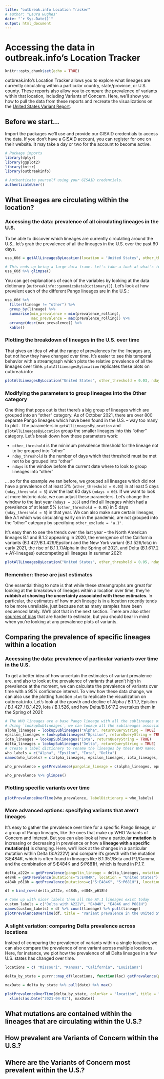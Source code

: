 ```yaml
---
title: "outbreak.info Location Tracker"
# author: "Laura Hughes"
date: "`r Sys.Date()`"
output: html_document
---
```

# Accessing the data in outbreak.info's Location Tracker
```r
knitr::opts_chunk$set(echo = TRUE)
```
outbreak.info's Location Tracker allows you to explore what lineages are
currently circulating within a particular country, state/province, or U.S. county.
These reports also allow you to compare the prevalence of variants within that
location, including Variants of Concern. Here, we'll show you how to pull the
data from these reports and recreate the
visualizations on the [United States Variant Report](https://outbreak.info/location-reports?loc=USA).

## Before we start...
Import the packages we'll use and provide our GISAID credentials to access the data.
If you don't have a GISAID account, you can [register](https://www.gisaid.org/registration/register/)
for one on their website. It may take a day or two for the account to become active.
```r
# Package imports
library(dplyr)
library(ggplot2)
library(knitr)
library(outbreakinfo)
```

```r
# Authenticate yourself using your GISAID credentials.
authenticateUser()
```


## What lineages are circulating within the location?
### Accessing the data: prevalence of all circulating lineages in the U.S.
To be able to discover which lineages are currently circulating around the U.S.,
let's grab the prevalence of all the lineages in the U.S. over the past 60 days.
```r
usa_60d = getAllLineagesByLocation(location = "United States", other_threshold = 0.03, nday_threshold = 5, ndays = 60)
```

``` r
# This ends up being a large data frame. Let's take a look at what's inside:
usa_60d %>% glimpse()
```

You can get explanations of each of the variables by looking at the data dictionary (`outbreakinfo::genomicsDataDictionary()`). Let's look at how prevalent each of the different Pango lineages are in the U.S.:
``` r

usa_60d %>%
  filter(lineage != "other") %>%
  group_by(lineage) %>%
  summarise(min_prevalence = min(prevalence_rolling),
            max_prevalence = max(prevalence_rolling)) %>%
  arrange(desc(max_prevalence)) %>%
  kable()
```

### Plotting the breakdown of lineages in the U.S. over time
That gives an idea of what the range of prevalences for the lineages are, but not how they have changed over time. It's easier to see this temporal behavior with a streamgraph
which plots the relative prevalence of all the lineages over time. `plotAllLineagesByLocation` replicates these plots on outbreak.info:
```r
plotAllLineagesByLocation("United States", other_threshold = 0.03, nday_threshold = 5, ndays = 60)
```


### Modifying the parameters to group lineages into the Other category
One thing that pops out is that there's a big group of lineages which are grouped into an "other"
category. As of October 2021, there are over 800 separate Pango lineages which have been found in the U.S. --
way too many to plot . The parameters in `getAllLineagesByLocation` and `plotAllLineagesByLocation` group
the smaller lineages into this "other" category. Let's break down how these parameters work:

- `other_threshold` is the minimum prevalence threshold for the lineage not to be grouped into "other"
- `nday_threshold` is the number of days which that threshold must be met not to be grouped into "other"
- `ndays` is the window before the current date where to look to group lineages into "other"

... so for the example we ran before, we grouped all lineages which did not have a prevalence of at least 3%
(`other_threshold = 0.03`) in at least 5 days (`nday_threshold = 5`) over the last 60 days (`ndays = 60`). If we want to look at more historic data, we can adjust these parameters. Let's change the window to the last year (`ndays = 365`) and find all lineages which had a prevalence of at least 5% (`other_threshold = 0.05`) in 5 days (`nday_threshold = 5`) in that year. We can also make sure certain lineages, like A.1 which was circulating early on in the pandemic, are not grouped into the "other" category by specifying `other_exclude = "a.1"`.

It's easy then to see the trends over the last year -- the North American lineages B.1 and B.1.2 appearing in 2020, the emergence of the California variants (B.1.427/B.1.429/Epsilon) and the New York variant (B.1.526/Iota) in early 2021, the rise of B.1.1.7/Alpha in the Spring of 2021, and Delta (B.1.617.2 + AY-lineages) outcompeting all lineages in summer 2021:
```r
plotAllLineagesByLocation("United States", other_threshold = 0.05, nday_threshold = 5, ndays = 365, other_exclude = "a.1")
```

###  Remember: these are just estimates
One essential thing to note is that while these streamgraphs are great for looking at the breakdown
of lineages within a location over time, they're **rubbish at showing the uncertainty associated with these
estimates**. In particular, the estimates of how much lineage is in a location recently tends to be more
unreliable, just because not as many samples have been sequenced lately. We'll plot that in the next section.
There are also other [sources of bias](https://outbreak.info/situation-reports/caveats) that are harder to estimate, but you should bear in mind when you're looking at any prevalence plots of variants.

## Comparing the prevalence of specific lineages within a location
### Accessing the data: prevalence of particular variants over time in the U.S.
To get a better idea of how uncertain the estimates of variant prevalence are, and also to look at the prevalence of variants that aren't high in prevalence at the moment, we can calculate the prevalence of variants over time with a 95% confidence interval. To view how these data change, we can also use the plotting function `plot` to replicate the visualization on outbreak.info. Let's look at the growth and decline of Alpha / B.1.1.7, Episilon / B.1.427 / B.1.429, Iota / B.1.526, and how Delta/B.1.617.2 overtakes them in the Spring of 2021:
```r
# The WHO lineages are a base Pango lineage with all the sublineages of the main lineage.
# Using `lookupSublineages`, we can lookup all the sublineages associated with the WHO designated sequence, according to the most recent classifications from the Pango team.
alpha_lineages = lookupSublineages("Alpha", returnQueryString = TRUE)
epsilon_lineages = lookupSublineages("Epsilon", returnQueryString = TRUE)
iota_lineages = lookupSublineages("Iota", returnQueryString = TRUE)
delta_lineages = lookupSublineages("Delta", returnQueryString = TRUE)
# create a label dictionary to rename the lineages by their WHO name:
who_labels = c("Alpha", "Epsilon", "Iota", "Delta")
names(who_labels) = c(alpha_lineages, epsilon_lineages, iota_lineages, delta_lineages)

who_prevalence = getPrevalence(pangolin_lineage = c(alpha_lineages, epsilon_lineages, iota_lineages, delta_lineages), location = "United States")

who_prevalence %>% glimpse()
```

### Plotting specific variants over time
```r
plotPrevalenceOverTime(who_prevalence, labelDictionary = who_labels)
```

### More advanced options: specifying variants that aren't lineages
It's easy to gather the prevalence over time for a specific Pango lineage, or a group of Pango lineages, like the ones that make up WHO Variants of Concern and Interest. But you can also look at how a particular **mutation** is increasing or decreasing in prevalence or how a **lineage with a specific mutation(s)** is changing. Here, we'll look at the changes in a particular mutation within Delta (S:A222V) and compare it's growth with the mutation S:E484K, which is often found in lineages like B.1.351/Beta and P.1/Gamma, and the combination of S:E484K and S:P681H, which is found in P.1.7.
```r
delta_a222v = getPrevalence(pangolin_lineage = delta_lineages, mutations="S:A222V", location = "United States")
e484k = getPrevalence(mutations="S:E484K", location = "United States")
e484k_p618h = getPrevalence(mutations=c("S:E484K", "S:P681H"), location = "United States")

df = bind_rows(delta_a222v, e484k, e484k_p618h)

# Come up with nicer labels than all the AY.1 lineages exist today
custom_labels = c("Delta with A222V", "E484K", "E484K and P681H")
names(custom_labels) = df %>% count(lineage) %>% pull(lineage)
plotPrevalenceOverTime(df, title = "Variant prevalence in the United States", labelDictionary = custom_labels)
```

### A slight variation: comparing Delta prevalence across locations
Instead of comparing the prevalence of variants within a single location, we can also compare the prevalence of one variant across multiple locations. Here, for instance, we plot how the prevalence of all Delta lineages in a few U.S. states has changed over time.
```r
locations = c( "Missouri", "Kansas", "California", "Louisiana")

delta_by_state = purrr::map_df(locations, function(loc) getPrevalence(pangolin_lineage = delta_lineages, location = loc))

maxDate = delta_by_state %>% pull(date) %>% max()

plotPrevalenceOverTime(delta_by_state, colorVar = "location", title = "Delta prevalence across locations") +
  xlim(c(as.Date("2021-04-01"), maxDate))

```


## What mutations are contained within the lineages that are circulating within the U.S.?

## How prevalent are Variants of Concern within the U.S.?

## Where are the Variants of Concern most prevalent within the U.S.?
